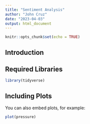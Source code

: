 ```yaml
---
title: "Sentiment Analysis"
author: "John Cruz"
date: "2023-04-03"
output: html_document
---
```


```r
knitr::opts_chunk$set(echo = TRUE)
```

## Introduction

## Required Libraries

```r
library(tidyverse)
```

## Including Plots

You can also embed plots, for example:

```r
plot(pressure)
```

